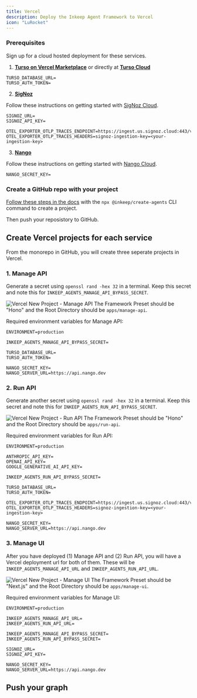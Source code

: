 ```yaml
---
title: Vercel
description: Deploy the Inkeep Agent Framework to Vercel
icon: "LuRocket"
---
```


### Prerequisites

Sign up for a cloud hosted deployment for these services.

1. [**Turso on Vercel Marketplace**](https://vercel.com/marketplace/tursocloud) or directly at [**Turso Cloud**](https://app.turso.tech/)
```
TURSO_DATABASE_URL=
TURSO_AUTH_TOKEN=
```

2. [**SigNoz**](https://signoz.io/)

Follow these instructions on getting started with [SigNoz Cloud](/quick-start/observability#option-1-signoz-cloud-setup).
```
SIGNOZ_URL=
SIGNOZ_API_KEY=

OTEL_EXPORTER_OTLP_TRACES_ENDPOINT=https://ingest.us.signoz.cloud:443/v1/traces
OTEL_EXPORTER_OTLP_TRACES_HEADERS=signoz-ingestion-key=<your-ingestion-key>
```

3. [**Nango**](https://www.nango.dev/)

Follow these instructions on getting started with [Nango Cloud](/quick-start/credentials#option-1-nango-cloud-setup).
```
NANGO_SECRET_KEY=
```

### Create a GitHub repo with your project

[Follow these steps in the docs](/quick-start/start-development) with the `npx @inkeep/create-agents` CLI command to create a project.

Then push your reposistory to GitHub.

## Create Vercel projects for each service

From the monorepo in GitHub, you will create three seperate projects in Vercel.

### 1. Manage API
Generate a secret using `openssl rand -hex 32` in a terminal. Keep this secret and note this for `INKEEP_AGENTS_MANAGE_API_BYPASS_SECRET`.

![Vercel New Project - Manage API](/images/vercel-new-project-manage-api-hono.png)
<Note>
  The Framework Preset should be "Hono" and the Root Directory should be `apps/manage-api`.
</Note>

Required environment variables for Manage API:
```
ENVIRONMENT=production

INKEEP_AGENTS_MANAGE_API_BYPASS_SECRET=

TURSO_DATABASE_URL=
TURSO_AUTH_TOKEN=

NANGO_SECRET_KEY=
NANGO_SERVER_URL=https://api.nango.dev
```

### 2. Run API
Generate another secret using `openssl rand -hex 32` in a terminal. Keep this secret and note this for `INKEEP_AGENTS_RUN_API_BYPASS_SECRET`.

![Vercel New Project - Run API](/images/vercel-new-project-run-api-hono.png)
<Note>
  The Framework Preset should be "Hono" and the Root Directory should be `apps/run-api`.
</Note>

Required environment variables for Run API:
```
ENVIRONMENT=production

ANTHROPIC_API_KEY=
OPENAI_API_KEY=
GOOGLE_GENERATIVE_AI_API_KEY=

INKEEP_AGENTS_RUN_API_BYPASS_SECRET=

TURSO_DATABASE_URL=
TURSO_AUTH_TOKEN=

OTEL_EXPORTER_OTLP_TRACES_ENDPOINT=https://ingest.us.signoz.cloud:443/v1/traces
OTEL_EXPORTER_OTLP_TRACES_HEADERS=signoz-ingestion-key=<your-ingestion-key>

NANGO_SECRET_KEY=
NANGO_SERVER_URL=https://api.nango.dev
```

### 3. Manage UI

After you have deployed (1) Manage API and (2) Run API, you will have a Vercel deployment url for both of them. These will be `INKEEP_AGENTS_MANAGE_API_URL` and `INKEEP_AGENTS_RUN_API_URL`.

![Vercel New Project - Manage UI](/images/vercel-new-project-manage-ui-nextjs.png)
<Note>
  The Framework Preset should be "Next.js" and the Root Directory should be `apps/manage-ui`.
</Note>

Required environment variables for Manage UI:
```
ENVIRONMENT=production

INKEEP_AGENTS_MANAGE_API_URL=
INKEEP_AGENTS_RUN_API_URL=

INKEEP_AGENTS_MANAGE_API_BYPASS_SECRET=
INKEEP_AGENTS_RUN_API_BYPASS_SECRET=

SIGNOZ_URL=
SIGNOZ_API_KEY=

NANGO_SECRET_KEY=
NANGO_SERVER_URL=https://api.nango.dev
```

## Push your graph
